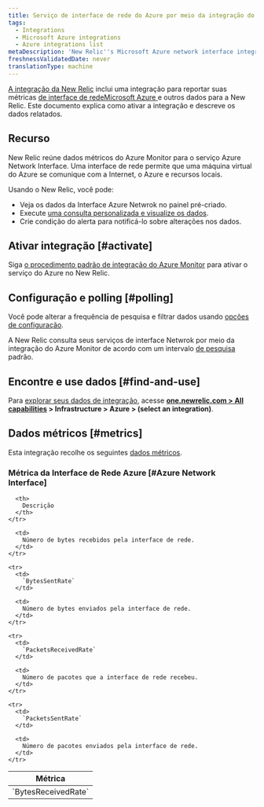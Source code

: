 ```yaml
---
title: Serviço de interface de rede do Azure por meio da integração do Azure Monitor
tags:
  - Integrations
  - Microsoft Azure integrations
  - Azure integrations list
metaDescription: 'New Relic''s Microsoft Azure network interface integration: what data it reports and how to enable it.'
freshnessValidatedDate: never
translationType: machine
---
```


[A integração da New Relic](/docs/infrastructure/introduction-infra-monitoring) inclui uma integração para reportar suas métricas [de interface de redeMicrosoft Azure ](https://learn.microsoft.com/en-us/azure/virtual-network/virtual-network-network-interface)e outros dados para a New Relic. Este documento explica como ativar a integração e descreve os dados relatados.

## Recurso

New Relic reúne dados métricos do Azure Monitor para o serviço Azure Network Interface. Uma interface de rede permite que uma máquina virtual do Azure se comunique com a Internet, o Azure e recursos locais.

Usando o New Relic, você pode:

* Veja os dados da Interface Azure Netwrok no painel pré-criado.
* Execute [uma consulta personalizada e visualize os dados](/docs/infrastructure/integrations-getting-started/getting-started/use-integration-data-new-relic-insights).
* Crie condição do alerta para notificá-lo sobre alterações nos dados.

## Ativar integração [#activate]

Siga [o procedimento padrão de integração do Azure Monitor](/docs/infrastructure/microsoft-azure-integrations/azure-integrations-list/azure-monitor) para ativar o serviço do Azure no New Relic.

## Configuração e polling [#polling]

Você pode alterar a frequência de pesquisa e filtrar dados usando [opções de configuração](/docs/infrastructure/microsoft-azure-integrations/azure-integrations-list/azure-monitor/#settings).

A New Relic consulta seus serviços de interface Netwrok por meio da integração do Azure Monitor de acordo com um intervalo [de pesquisa](/docs/infrastructure/microsoft-azure-integrations/azure-integrations-list/azure-monitor/#settings) padrão.

## Encontre e use dados [#find-and-use]

Para [explorar seus dados de integração](/docs/infrastructure/integrations/find-use-infrastructure-integration-data), acesse <DNT>**[one.newrelic.com &gt; All capabilities](https://one.newrelic.com/all-capabilities) &gt; Infrastructure &gt; Azure &gt; (select an integration)**</DNT>.

## Dados métricos [#metrics]

Esta integração recolhe os seguintes [dados métricos](/docs/infrastructure/integrations-getting-started/getting-started/understand-integration-data-data-types#metric).

### Métrica da Interface de Rede Azure [#Azure Network Interface]

<table>
  <thead>
    <tr>
      <th style={{ width: "300px" }}>
        Métrica
      </th>

      <th>
        Descrição
      </th>
    </tr>
  </thead>

  <tbody>
    <tr>
      <td>
        `BytesReceivedRate`
      </td>

      <td>
        Número de bytes recebidos pela interface de rede.
      </td>
    </tr>

    <tr>
      <td>
        `BytesSentRate`
      </td>

      <td>
        Número de bytes enviados pela interface de rede.
      </td>
    </tr>

    <tr>
      <td>
        `PacketsReceivedRate`
      </td>

      <td>
        Número de pacotes que a interface de rede recebeu.
      </td>
    </tr>

    <tr>
      <td>
        `PacketsSentRate`
      </td>

      <td>
        Número de pacotes enviados pela interface de rede.
      </td>
    </tr>
  </tbody>
</table>
